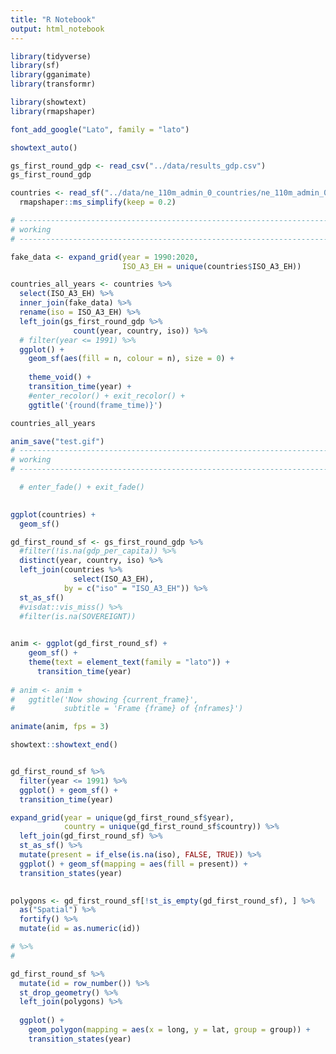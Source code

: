 ```yaml
---
title: "R Notebook"
output: html_notebook
---
```


```r
library(tidyverse)
library(sf)
library(gganimate)
library(transformr)
```

```r

library(showtext)
library(rmapshaper)

font_add_google("Lato", family = "lato")

showtext_auto()

gs_first_round_gdp <- read_csv("../data/results_gdp.csv")
gs_first_round_gdp

countries <- read_sf("../data/ne_110m_admin_0_countries/ne_110m_admin_0_countries.shp") %>% 
  rmapshaper::ms_simplify(keep = 0.2) 

# -----------------------------------------------------------------------------
# working
# -----------------------------------------------------------------------------

fake_data <- expand_grid(year = 1990:2020,
                         ISO_A3_EH = unique(countries$ISO_A3_EH))

countries_all_years <- countries %>% 
  select(ISO_A3_EH) %>% 
  inner_join(fake_data) %>% 
  rename(iso = ISO_A3_EH) %>% 
  left_join(gs_first_round_gdp %>% 
              count(year, country, iso)) %>% 
  # filter(year <= 1991) %>% 
  ggplot() + 
    geom_sf(aes(fill = n, colour = n), size = 0) +
  
    theme_void() +
    transition_time(year) +
    #enter_recolor() + exit_recolor() +
    ggtitle('{round(frame_time)}')

countries_all_years

anim_save("test.gif")
# -----------------------------------------------------------------------------
# working
# -----------------------------------------------------------------------------

  # enter_fade() + exit_fade()
  

ggplot(countries) +
  geom_sf()

gd_first_round_sf <- gs_first_round_gdp %>% 
  #filter(!is.na(gdp_per_capita)) %>% 
  distinct(year, country, iso) %>% 
  left_join(countries %>% 
              select(ISO_A3_EH), 
            by = c("iso" = "ISO_A3_EH")) %>% 
  st_as_sf()
  #visdat::vis_miss() %>% 
  #filter(is.na(SOVEREIGNT))

  
anim <- ggplot(gd_first_round_sf) + 
    geom_sf() +
    theme(text = element_text(family = "lato")) +
      transition_time(year)
  
# anim <- anim +
#   ggtitle('Now showing {current_frame}',
#           subtitle = 'Frame {frame} of {nframes}')

animate(anim, fps = 3)

showtext::showtext_end()


gd_first_round_sf %>% 
  filter(year <= 1991) %>% 
  ggplot() + geom_sf() +
  transition_time(year)

expand_grid(year = unique(gd_first_round_sf$year), 
            country = unique(gd_first_round_sf$country)) %>% 
  left_join(gd_first_round_sf) %>% 
  st_as_sf() %>% 
  mutate(present = if_else(is.na(iso), FALSE, TRUE)) %>% 
  ggplot() + geom_sf(mapping = aes(fill = present)) +
  transition_states(year)
  
```
```r

polygons <- gd_first_round_sf[!st_is_empty(gd_first_round_sf), ] %>% 
  as("Spatial") %>% 
  fortify() %>% 
  mutate(id = as.numeric(id))

# %>% 
#   

gd_first_round_sf %>% 
  mutate(id = row_number()) %>% 
  st_drop_geometry() %>% 
  left_join(polygons) %>% 
  
  ggplot() +
    geom_polygon(mapping = aes(x = long, y = lat, group = group)) +
    transition_states(year)



```

